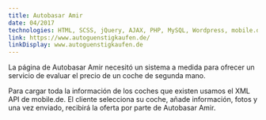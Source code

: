 ```yaml
---
title: Autobasar Amir
date: 04/2017
technologies: HTML, SCSS, jQuery, AJAX, PHP, MySQL, Wordpress, mobile.de XML API
link: https://www.autoguenstigkaufen.de/
linkDisplay: www.autoguenstigkaufen.de
---
```



La página de Autobasar Amir necesitó un sistema a medida para ofrecer un servicio de evaluar el precio de un coche de segunda mano.

Para cargar toda la información de los coches que existen usamos el XML API de mobile.de. El cliente selecciona su coche, añade información, fotos y una vez enviado, recibirá la oferta por parte de Autobasar Amir. 